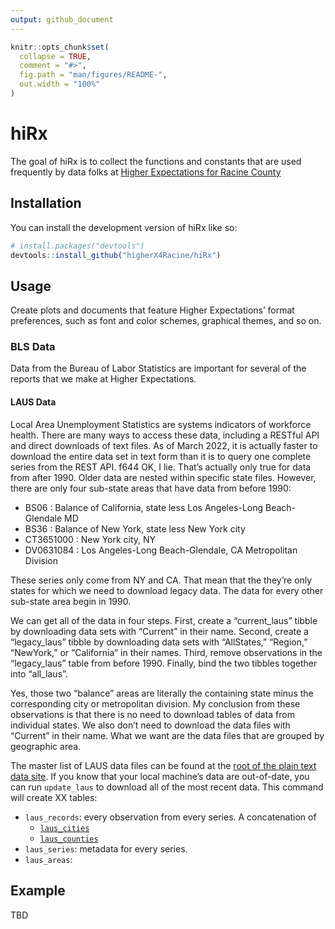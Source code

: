 ```yaml
---
output: github_document
---
```


<!-- README.md is generated from README.Rmd. Please edit that file -->

```r
knitr::opts_chunk$set(
  collapse = TRUE,
  comment = "#>",
  fig.path = "man/figures/README-",
  out.width = "100%"
)
```

# hiRx

<!-- badges: start -->
<!-- badges: end -->

The goal of hiRx is to collect the functions and constants that are used frequently by data folks at [Higher Expectations for Racine County](www.higherexpectationsracinecounty.org)

## Installation

You can install the development version of hiRx like so:

``` r
# install.packages("devtools")
devtools::install_github("higherX4Racine/hiRx")
```

## Usage

Create plots and documents that feature Higher Expectations' format preferences, such as font and color schemes, graphical themes, and so on.

### BLS Data

Data from the Bureau of Labor Statistics are important for several of the reports that we make at Higher Expectations.

#### LAUS Data

Local Area Unemployment Statistics are systems indicators of workforce health.
There are many ways to access these data, including a RESTful API and direct downloads of text files.
As of March 2022, it is actually faster to download the entire data set in text form than it is to query one complete series from the REST API.
\U1f644
OK, I lie.
That's actually only true for data from after 1990.
Older data are nested within specific state files.
However, there are only four sub-state areas that have data from before 1990:

- BS06 : Balance of California, state less Los Angeles-Long Beach-Glendale MD
- BS36 : Balance of New York, state less New York city
- CT3651000 : New York city, NY
- DV0631084 : Los Angeles-Long Beach-Glendale, CA Metropolitan Division

These series only come from NY and CA.
That mean that the they're only states for which we need to download legacy data.
The data for every other sub-state area begin in 1990.

We can get all of the data in four steps.
First, create a "current_laus" tibble by downloading data sets with "Current" in their name.
Second, create a "legacy_laus" tibble by downloading data sets with "AllStates," "Region," "NewYork," or "California" in their names.
Third, remove observations in the "legacy_laus" table from before 1990.
Finally, bind the two tibbles together into "all_laus".

  
Yes, those two "balance" areas are literally the containing state minus the corresponding city or metropolitan division.
My conclusion from these observations is that there is no need to download tables of data from individual states.
We also don't need to download the data files with "Current" in their name.
What we want are the data files that are grouped by geographic area.

The master list of LAUS data files can be found at the [root of the plain text data site](https://download.bls.gov/pub/time.series/la).
If you know that your local machine's data are out-of-date, you can run `update_laus` to download all of the most recent data.
This command will create XX tables:

- `laus_records`: every observation from every series. A concatenation of
  - [`laus_cities`](https://download.bls.gov/pub/time.series/la/la.data.65.City)
  - [`laus_counties`](https://download.bls.gov/pub/time.series/la/la.data.64.County)
* `laus_series`: metadata for every series.
* `laus_areas`: 

## Example

TBD
